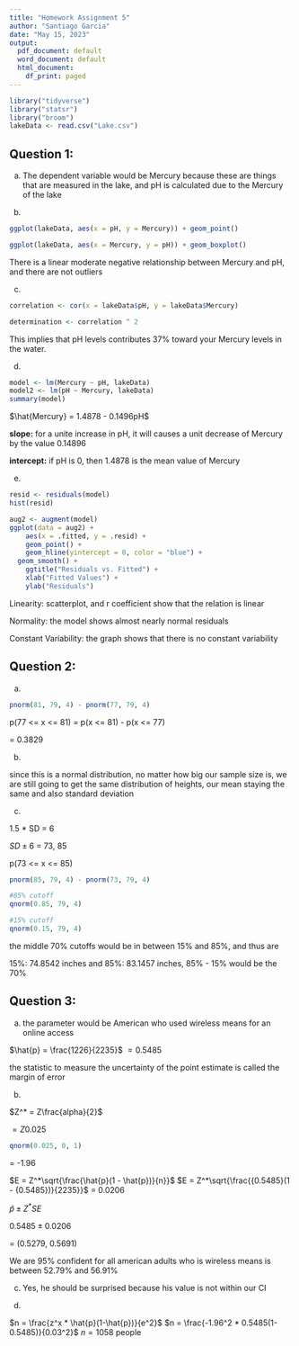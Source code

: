 ```yaml
---
title: "Homework Assignment 5"
author: "Santiago Garcia"
date: "May 15, 2023" 
output:
  pdf_document: default
  word_document: default
  html_document:
    df_print: paged
---
```


```r
library("tidyverse")
library("statsr")
library("broom")
lakeData <- read.csv("Lake.csv")
```


## Question 1:

a. The dependent variable would be Mercury because these are things that are measured in the lake, and pH is calculated due to the Mercury of the lake 

b. 

```r
ggplot(lakeData, aes(x = pH, y = Mercury)) + geom_point()

ggplot(lakeData, aes(x = Mercury, y = pH)) + geom_boxplot()
```
There is a linear moderate negative relationship between Mercury and pH, and there are not outliers 

c. 

```r
correlation <- cor(x = lakeData$pH, y = lakeData$Mercury)

determination <- correlation ^ 2

```

This implies that pH levels contributes 37% toward your Mercury levels in the water.

d. 

```r
model <- lm(Mercury ~ pH, lakeData)
model2 <- lm(pH ~ Mercury, lakeData)
summary(model)
```
$\hat{Mercury} = 1.4878 - 0.1496pH$

**slope:** for a unite increase in pH, it will causes a unit decrease of Mercury by the value 0.14896

**intercept:** if pH is 0, then 1.4878 is the mean value of Mercury 



e. 

```r
resid <- residuals(model)
hist(resid)

aug2 <- augment(model)
ggplot(data = aug2) +
    aes(x = .fitted, y = .resid) +
    geom_point() + 
    geom_hline(yintercept = 0, color = "blue") +
  geom_smooth() + 
    ggtitle("Residuals vs. Fitted") +
    xlab("Fitted Values") +
    ylab("Residuals")

```
Linearity: scatterplot, and r coefficient show that the relation is linear

Normality: the model shows almost nearly normal residuals 

Constant Variability: the graph shows that there is no constant variability


## Question 2:

a. 
```r
pnorm(81, 79, 4) - pnorm(77, 79, 4)
```

p(77 <= x <= 81) = p(x <= 81) - p(x <= 77)

= 0.3829

b.  

since this is a normal distribution, no matter how big our sample size is, we are still going to get the same distribution of heights, our mean staying the same and also standard deviation

c. 

1.5 * SD = 6

$SD \pm 6$ = 73, 85

p(73 <= x <= 85)

```r

pnorm(85, 79, 4) - pnorm(73, 79, 4)
```
```r
#85% cutoff
qnorm(0.85, 79, 4)

#15% cutoff
qnorm(0.15, 79, 4)

```

the middle 70% cutoffs would be in between 15% and 85%, and thus are 

15%: 74.8542 inches and 85%: 83.1457 inches, 85% - 15% would be the 70%


## Question 3: 

a. the parameter would be American who used wireless means for an online access 

$\hat{p} = \frac{1226}{2235}$
$= 0.5485$

the statistic to measure the uncertainty of the point estimate is called the margin of error 

b. 

$Z^* = Z\frac{alpha}{2}$

$= Z0.025$

```r
qnorm(0.025, 0, 1)
```
= -1.96

$E = Z^*\sqrt{\frac{\hat{p}(1 - \hat{p})}{n}}$
$E = Z^*\sqrt{\frac{{0.5485}(1 - {0.5485})}{2235}}$
= 0.0206

$\hat{p} \pm Z^*SE$

$0.5485 \pm0.0206$

= (0.5279, 0.5691)

We are 95% confident for all american adults who is wireless means is between 52.79% and 56.91% 

c. Yes, he should be surprised because his value is not within our CI

d. 

$n = \frac{z^x * \hat{p}(1-\hat{p})}{e^2}$
$n = \frac{-1.96^2 * 0.5485(1-0.5485)}{0.03^2}$
$n = 1058$ people


